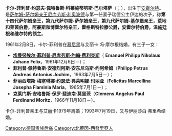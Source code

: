 {{blpunsourced|time=2015-04-29T02:40:14+00:00}}
{{expand|time=2015-04-29T02:40:14+00:00}}
'''卡尔-菲利普·约瑟夫·佩特鲁斯·科莱施蒂努斯·巴尔塔萨'''（{{lang-de|'''Carl-Philipp Joseph Petrus Cölestinus Balthasar'''}}；{{bd|1933年|5月19日}}），出生于[[安霍尔特|安霍尔特]]。是[[上萨尔姆统治者列表|萨尔姆-萨尔姆亲王]][[尼库劳斯·利奥波德二世_(萨尔姆-萨尔姆)|尼库劳斯·利奥波德]]与第一任妻子瑞德公主伊达的次子，称'''第十四代萨尔姆亲王，第九代萨尔姆-萨尔姆亲王，第九代萨尔姆-基尔堡亲王，荒地和莱茵伯爵，阿豪斯和博霍尔特亲王，霍格斯特拉滕公爵，安霍尔特伯爵，温施廷根和维尔特的领主'''。

1961年2月8日，卡尔-菲利普在[[慕尼黑|慕尼黑]]与艾丽卡·冯·摩尔根结婚，有三子一女：
*[[埃曼努埃尔_(萨尔姆-萨尔姆)|'''埃曼努埃尔·菲利普·尼库劳斯·约翰·费利克斯''']]（ '''Emanuel Philipp Nikolaus Johann Felix'''，1961年12月6日－）；
*'''菲利普·佩特鲁斯·安德烈阿斯·安东尼乌斯·约阿希姆'''（'''Philipp Petrus Andreas Antonius Jochim'''，1963年7月5日－）；
*'''菲丽西塔斯·梅塞琳娜·约瑟法·弗莱明娜·玛丽亚'''（'''Felicitas Marcellina Josepha Flaminia Maria'''，1965年7月1日－）；
*'''克莱门斯·安格鲁斯·保罗·斐迪南·莫里茨'''（'''Clemens Angelus Paul Ferdinand Moritz'''，1966年11月18日－）。

卡尔-菲利普亲王与艾丽卡1979年离婚；1993年7月19日，又与伊丽莎白·弗里希结婚。

[[Category:德国贵族后裔|Category:德国贵族后裔]]
[[Category:北萊因-西發里亞人|Category:北萊因-西發里亞人]]